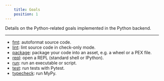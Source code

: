 ```yaml
---
    title: Goals
    position: 1
---
```


Details on the Python-related goals implemented in the Python backend.

---

- [fmt](./fmt.mdx): autoformat source code.
- [lint](./lint.mdx): lint source code in check-only mode.
- [package](./package.mdx): package your code into an asset, e.g. a wheel or a PEX file.
- [repl](./repl.mdx): open a REPL (standard shell or IPython).
- [run](./run.mdx): run an executable or script.
- [test](./test.mdx): run tests with Pytest.
- [typecheck](./typecheck.mdx): run MyPy.




